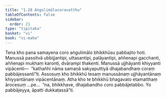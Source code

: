 ```yaml
---
title: "1.28 Aṅgulimālacoravatthu"
tableOfContents: false
sidebar:
  order: 21
type: "tipitaka"
basket: "vi"
book: "vi-maha"
---
```



<DynamicBreadcrumb />

<Division number="91" book="vi-maha">

<Paragraph number="429" book="vi-maha">
Tena kho pana samayena coro aṅgulimālo bhikkhūsu pabbajito hoti. Manussā passitvā ubbijjantipi, uttasantipi, palāyantipi, aññenapi gacchanti, aññenapi mukhaṃ karonti, dvārampi thakenti. Manussā ujjhāyanti khiyyanti vipācenti—  “kathañhi nāma samaṇā sakyaputtiyā dhajabandhaṃ coraṃ pabbājessantī”ti. Assosuṃ kho bhikkhū tesaṃ manussānaṃ ujjhāyantānaṃ khiyyantānaṃ vipācentānaṃ. Atha kho te bhikkhū bhagavato etamatthaṃ ārocesuṃ …pe…  “na, bhikkhave, dhajabandho coro pabbājetabbo. Yo pabbājeyya, āpatti dukkaṭassā”ti.
</Paragraph>
</Division>